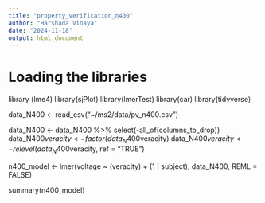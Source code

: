 ```yaml
---
title: "property_verification_n400"
author: "Harshada Vinaya"
date: "2024-11-18"
output: html_document
---
```


# Loading the libraries 
library (lme4)
library(sjPlot)
library(lmerTest)
library(car)
library(tidyverse)

data_N400 <- read_csv("~/ms2/data/pv_n400.csv")

data_N400 <- data_N400 %>% select(-all_of(columns_to_drop))
data_N400$veracity <- factor(data_N400$veracity)
data_N400$veracity <- relevel(data_N400$veracity, 
                               ref = "TRUE")

n400_model <- lmer(voltage ~ (veracity)
                + (1 | subject), 
                data_N400, REML = FALSE)

summary(n400_model)